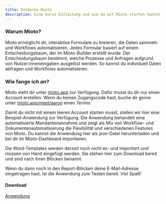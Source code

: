 ```yaml
---
title: Entdecke Mioto
description: Eine kurze Einleitung und wie du mit Mioto starten kannst.
---
```


### Warum Mioto?

Mioto ermöglicht dir, interaktive Formulare zu kreieren, die Daten sammeln und Workflows automatisieren. Jedes Formular basiert auf einem Entscheidungsbaum, der im Mioto-Builder erstellt wurde. Der Entscheidungsbaum bestimmt, welche Prozesse und Anfragen aufgrund von Nutzer:inneneingaben ausgelöst werden. So kannst du individuell Daten abfragen und Workflows automatisieren.

### Wie fange ich an?

Mioto steht dir unter [mioto.app](https://mioto.app "mioto.app") zur Verfügung. Dafür musst du dir nur einen Account erstellen. Wenn du keinen Zugangscode hast, buche dir gerne unter [mioto.app/meet/aaron](https://mioto.app/meet/aaron "mioto.app/meet/aaron") einen Termin.

Damit du nicht mit einem leeren Account starten musst, stellen wir hier eine Beispiel-Anwendung zur Verfügung. Die Anwendung behandelt eine automatisierte Mandantenannahme und zeigt als Mix von Workflow- und Dokumentenautomatisierung die Flexibilität und verschiedenen Features von Mioto. Du kannst die Anwendung hier als json-Datei herunterladen und bei dir im Mioto-Dashboard importieren.

Die Word-Templates werden derzeit noch nicht ex- und importiert und müssen von Hand eingefügt werden. Sie stehen hier zum Download bereit und sind nach ihren Blöcken benannt.

Wenn du dann noch in den Report-Blöcken deine E-Mail-Adresse eingetragen hast, ist die Anwendung zum Testen bereit. Viel Spaß!

#### Download

[Anwendung](../assets/demo.zip)